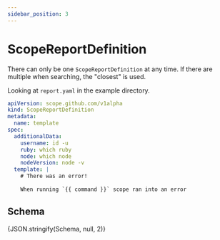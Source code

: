 ```yaml
---
sidebar_position: 3
---
```



# ScopeReportDefinition

There can only be one `ScopeReportDefinition` at any time. If there are multiple when searching, the "closest" is used.

Looking at `report.yaml` in the example directory.

```yaml
apiVersion: scope.github.com/v1alpha
kind: ScopeReportDefinition
metadata:
  name: template
spec:
  additionalData:
    username: id -u
    ruby: which ruby
    node: which node
    nodeVersion: node -v
  template: |
    # There was an error!
    
    When running `{{ command }}` scope ran into an error
```

## Schema

<Tabs>
    <TabItem value="Viewer" label="Viewer" default>
        <JSONSchemaViewer schema={Schema} />
    </TabItem>
    <TabItem value="JSON Schema" label='JSON Schema'>
        <CodeBlock language="json-schema">{JSON.stringify(Schema, null, 2)}</CodeBlock>
    </TabItem>
</Tabs>

